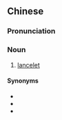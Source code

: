 {{also|文昌鱼}}
==Chinese==
{{zh-forms|s=文昌鱼}}

===Pronunciation===
{{zh-pron
|m=wénchāngyú
|c=man4 coeng1 jyu2
|mn=xm:bûn-chhiong-hî
|cat=n
}}

===Noun===
{{zh-noun}}

# [[lancelet]]

====Synonyms====
* {{l|zh|米魚}}
* {{l|zh|生白仔}}
* {{l|zh|鱷魚蟲}}